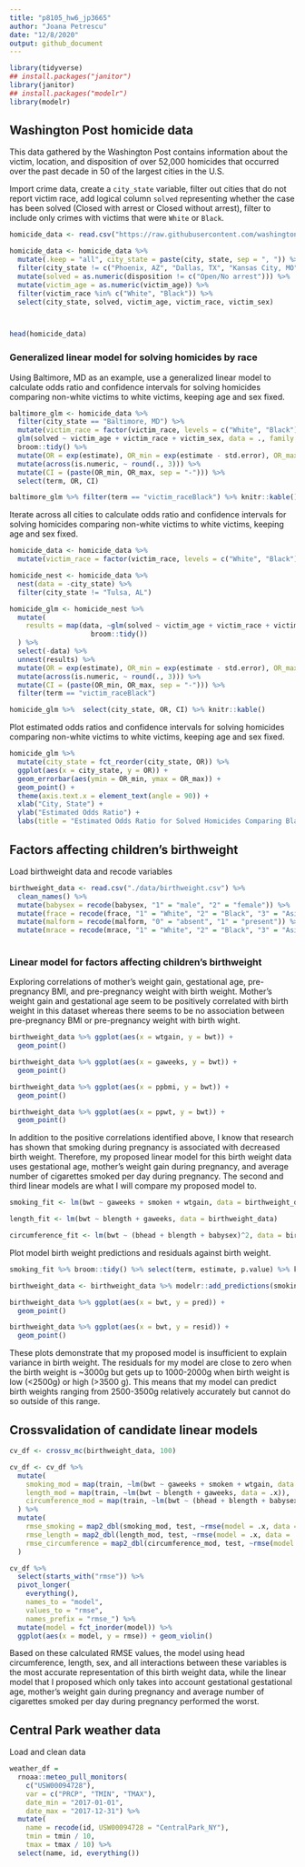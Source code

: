 ```yaml
---
title: "p8105_hw6_jp3665"
author: "Joana Petrescu"
date: "12/8/2020"
output: github_document
---
```


```r

library(tidyverse)
## install.packages("janitor")
library(janitor)
## install.packages("modelr")
library(modelr)

```


## Washington Post homicide data

This data gathered by the Washington Post contains information about the victim, location, and disposition of over 52,000 homicides that occurred over the past decade in 50 of the largest cities in the U.S.

Import crime data, create a `city_state` variable, filter out cities that do not report victim race, add logical column `solved` representing whether the case has been solved (Closed with arrest or Closed without arrest), filter to include only crimes with victims that were `White` or `Black`.

```r

homicide_data <- read.csv("https://raw.githubusercontent.com/washingtonpost/data-homicides/master/homicide-data.csv")

homicide_data <- homicide_data %>%
  mutate(.keep = "all", city_state = paste(city, state, sep = ", ")) %>%
  filter(city_state != c("Phoenix, AZ", "Dallas, TX", "Kansas City, MO", "Tulsa, AL")) %>%
  mutate(solved = as.numeric(disposition != c("Open/No arrest"))) %>%
  mutate(victim_age = as.numeric(victim_age)) %>%
  filter(victim_race %in% c("White", "Black")) %>%
  select(city_state, solved, victim_age, victim_race, victim_sex)



head(homicide_data)

```

### Generalized linear model for solving homicides by race

Using Baltimore, MD as an example, use a generalized linear model to calculate odds ratio and confidence intervals for solving homicides comparing non-white victims to white victims, keeping age and sex fixed.

```r

baltimore_glm <- homicide_data %>%
  filter(city_state == "Baltimore, MD") %>%
  mutate(victim_race = factor(victim_race, levels = c("White", "Black"))) %>%
  glm(solved ~ victim_age + victim_race + victim_sex, data = ., family = binomial()) %>%
  broom::tidy() %>%
  mutate(OR = exp(estimate), OR_min = exp(estimate - std.error), OR_max = exp(estimate + std.error)) %>%
  mutate(across(is.numeric, ~ round(., 3))) %>%
  mutate(CI = (paste(OR_min, OR_max, sep = "-"))) %>%
  select(term, OR, CI)

baltimore_glm %>% filter(term == "victim_raceBlack") %>% knitr::kable()


```

Iterate across all cities to calculate odds ratio and confidence intervals for solving homicides comparing non-white victims to white victims, keeping age and sex fixed.

```r

homicide_data <- homicide_data %>%
  mutate(victim_race = factor(victim_race, levels = c("White", "Black")))

homicide_nest <- homicide_data %>%
  nest(data = -city_state) %>%
  filter(city_state != "Tulsa, AL")

homicide_glm <- homicide_nest %>%
  mutate(
    results = map(data, ~glm(solved ~ victim_age + victim_race + victim_sex, data = .x, family = binomial()) %>%
                    broom::tidy())
  ) %>%
  select(-data) %>%
  unnest(results) %>%
  mutate(OR = exp(estimate), OR_min = exp(estimate - std.error), OR_max = exp(estimate + std.error)) %>%
  mutate(across(is.numeric, ~ round(., 3))) %>%
  mutate(CI = (paste(OR_min, OR_max, sep = "-"))) %>%
  filter(term == "victim_raceBlack") 

homicide_glm %>%  select(city_state, OR, CI) %>% knitr::kable()


```
Plot estimated odds ratios and confidence intervals for solving homicides comparing non-white victims to white victims, keeping age and sex fixed.

```r

homicide_glm %>% 
  mutate(city_state = fct_reorder(city_state, OR)) %>%
  ggplot(aes(x = city_state, y = OR)) +
  geom_errorbar(aes(ymin = OR_min, ymax = OR_max)) +
  geom_point() +
  theme(axis.text.x = element_text(angle = 90)) +
  xlab("City, State") +
  ylab("Estimated Odds Ratio") +
  labs(title = "Estimated Odds Ratio for Solved Homicides Comparing Black to White Victims")

```


## Factors affecting children's birthweight

Load birthweight data and recode variables

```r

birthweight_data <- read.csv("./data/birthweight.csv") %>% 
  clean_names() %>%
  mutate(babysex = recode(babysex, "1" = "male", "2" = "female")) %>%
  mutate(frace = recode(frace, "1" = "White", "2" = "Black", "3" = "Asian", "4" = "Puerto Rican", "8" = "Other", "9" = "Unknown")) %>%
  mutate(malform = recode(malform, "0" = "absent", "1" = "present")) %>%
  mutate(mrace = recode(mrace, "1" = "White", "2" = "Black", "3" = "Asian", "4" = "Puerto Rican", "8" = "Other"))
  

```

### Linear model for factors affecting children's birthweight

Exploring correlations of mother's weight gain, gestational age, pre-pregnancy BMI, and pre-pregnancy weight with birth weight. Mother's weight gain and gestational age seem to be positively correlated with birth weight in this dataset whereas there seems to be no association between pre-pregnancy BMI or pre-pregnancy weight with birth wight.

```r

birthweight_data %>% ggplot(aes(x = wtgain, y = bwt)) +
  geom_point()

birthweight_data %>% ggplot(aes(x = gaweeks, y = bwt)) +
  geom_point()

birthweight_data %>% ggplot(aes(x = ppbmi, y = bwt)) +
  geom_point()

birthweight_data %>% ggplot(aes(x = ppwt, y = bwt)) +
  geom_point()

```

In addition to the positive correlations identified above, I know that research has shown that smoking during pregnancy is associated with decreased birth weight. Therefore, my proposed linear model for this birth weight data uses gestational age, mother's weight gain during pregnancy, and average number of cigarettes smoked per day during pregnancy. The second and third linear models are what I will compare my proposed model to.

```r

smoking_fit <- lm(bwt ~ gaweeks + smoken + wtgain, data = birthweight_data) 

length_fit <- lm(bwt ~ blength + gaweeks, data = birthweight_data)

circumference_fit <- lm(bwt ~ (bhead + blength + babysex)^2, data = birthweight_data)

```


Plot model birth weight predictions and residuals against birth weight.


```r

smoking_fit %>% broom::tidy() %>% select(term, estimate, p.value) %>% knitr::kable(digits = 200)

birthweight_data <- birthweight_data %>% modelr::add_predictions(smoking_fit) %>% modelr::add_residuals(smoking_fit)

birthweight_data %>% ggplot(aes(x = bwt, y = pred)) +
  geom_point()

birthweight_data %>% ggplot(aes(x = bwt, y = resid)) +
  geom_point()

```
These plots demonstrate that my proposed model is insufficient to explain variance in birth weight. The residuals for my model are close to zero when the birth weight is ~3000g but gets up to 1000-2000g when birth weight is low (<2500g) or high (>3500 g). This means that my model can predict birth weights ranging from 2500-3500g relatively accurately but cannot do so outside of this range.

## Crossvalidation of candidate linear models

```r

cv_df <- crossv_mc(birthweight_data, 100)

cv_df <- cv_df %>%
  mutate(
    smoking_mod = map(train, ~lm(bwt ~ gaweeks + smoken + wtgain, data = .x)),
    length_mod = map(train, ~lm(bwt ~ blength + gaweeks, data = .x)),
    circumference_mod = map(train, ~lm(bwt ~ (bhead + blength + babysex)^2, data = .x))
  ) %>%
  mutate(
    rmse_smoking = map2_dbl(smoking_mod, test, ~rmse(model = .x, data =.y)),
    rmse_length = map2_dbl(length_mod, test, ~rmse(model = .x, data = .y)),
    rmse_circumference = map2_dbl(circumference_mod, test, ~rmse(model = .x, data = .y))
  )

cv_df %>% 
  select(starts_with("rmse")) %>% 
  pivot_longer(
    everything(),
    names_to = "model", 
    values_to = "rmse",
    names_prefix = "rmse_") %>% 
  mutate(model = fct_inorder(model)) %>% 
  ggplot(aes(x = model, y = rmse)) + geom_violin()

```
Based on these calculated RMSE values, the model using head circumference, length, sex, and all interactions between these variables is the most accurate representation of this birth weight data, while the linear model that I proposed which only takes into account gestational gestational age, mother's weight gain during pregnancy and average number of cigarettes smoked per day during pregnancy performed the worst.

## Central Park weather data

Load and clean data

```r

weather_df = 
  rnoaa::meteo_pull_monitors(
    c("USW00094728"),
    var = c("PRCP", "TMIN", "TMAX"), 
    date_min = "2017-01-01",
    date_max = "2017-12-31") %>%
  mutate(
    name = recode(id, USW00094728 = "CentralPark_NY"),
    tmin = tmin / 10,
    tmax = tmax / 10) %>%
  select(name, id, everything())

```

